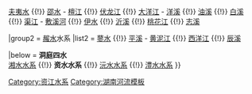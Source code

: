 {{Navbox
|name = 资江水系
|title = [[长江]]水系 - [[洞庭湖]]水系 = [[资江]]水系

|group1 = 
|list1 = [[赧水]]（西源） {{!}} [[夫夷水]] {{!}} [[邵水]] - [[檀江]] {{!}} [[伏龙江]] {{!}} [[大洋江]] - [[洋溪]] {{!}} [[油溪]] {{!}} [[白溪]] {{!}} [[渠江 (资江支流)|渠江]] - [[敷溪河]] {{!}} [[伊水 (资江支流)|伊水]] {{!}} [[沂溪]] {{!}} [[桃花江 (资江支流)|桃花江]] {{!}} [[志溪]]

|group2 = [[赧水]]水系
|list2 = [[蓼水]] {{!}} [[平溪]] - [[黄泥江]] {{!}} [[西洋江 (赧水)|西洋江]] {{!}} [[辰溪]]

|below = '''洞庭四水'''<br>[[Template:湘江水系|湘水水系]] {{!}} '''资水水系''' {{!}} [[Template:沅江水系|沅水水系]] {{!}} [[Template:澧水水系|澧水水系]]
}}
[[Category:资江水系]]
<noinclude>[[Category:湖南河流模板]]</noinclude>